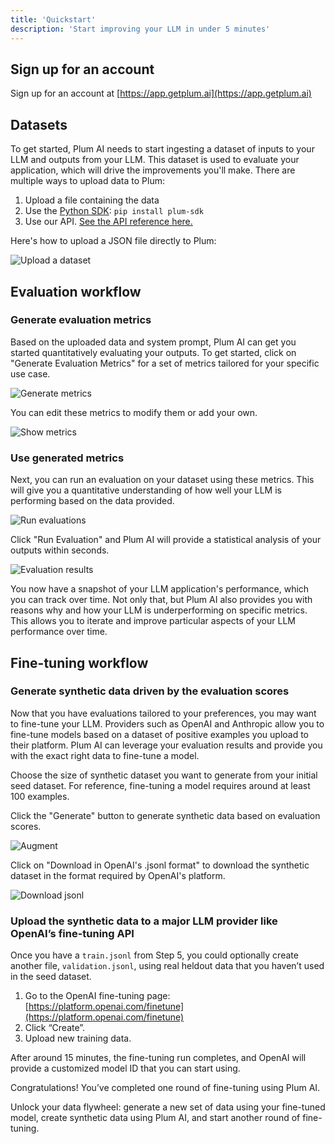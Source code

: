 ```yaml
---
title: 'Quickstart'
description: 'Start improving your LLM in under 5 minutes'
---
```


## Sign up for an account

Sign up for an account at [https://app.getplum.ai](https://app.getplum.ai)

## Datasets

To get started, Plum AI needs to start ingesting a dataset of inputs to your LLM and outputs from your LLM.
This dataset is used to evaluate your application, which will drive the improvements you'll make.
There are multiple ways to upload data to Plum:

1. Upload a file containing the data
2. Use the [Python SDK](https://github.com/getplumai/plum_sdk/): `pip install plum-sdk`
3. Use our API. [See the API reference here.](/api-reference)

Here's how to upload a JSON file directly to Plum:

![Upload a dataset](/images/quickstart/00_upload.png)

## Evaluation workflow

### Generate evaluation metrics

Based on the uploaded data and system prompt, Plum AI can get you started quantitatively evaluating your outputs.
To get started, click on "Generate Evaluation Metrics" for a set of metrics tailored for your specific use case.

![Generate metrics](/images/quickstart/03_generate_metrics.png)

You can edit these metrics to modify them or add your own.

![Show metrics](/images/quickstart/04_show_metrics.png)

### Use generated metrics

Next, you can run an evaluation on your dataset using these metrics.
This will give you a quantitative understanding of how well your LLM is performing based on the data provided.

![Run evaluations](/images/quickstart/05_run_evals.png)

Click "Run Evaluation" and Plum AI will provide a statistical analysis of your outputs within seconds.

![Evaluation results](/images/quickstart/06_eval_results.png)

You now have a snapshot of your LLM application's performance, which you can track over time.
Not only that, but Plum AI also provides you with reasons why and how your LLM is underperforming on specific metrics.
This allows you to iterate and improve particular aspects of your LLM performance over time.

## Fine-tuning workflow

### Generate synthetic data driven by the evaluation scores

Now that you have evaluations tailored to your preferences, you may want to fine-tune your LLM.
Providers such as OpenAI and Anthropic allow you to fine-tune models based on a dataset of positive examples you upload to their platform.
Plum AI can leverage your evaluation results and provide you with the exact right data to fine-tune a model.

Choose the size of synthetic dataset you want to generate from your initial seed dataset.
For reference, fine-tuning a model requires around at least 100 examples.

Click the "Generate" button to generate synthetic data based on evaluation scores.

![Augment](/images/quickstart/08_augment.png)

Click on "Download in OpenAI's .jsonl format" to download the synthetic dataset in the format required by OpenAI's platform.

![Download jsonl](/images/quickstart/09_download_jsonl.png)

### Upload the synthetic data to a major LLM provider like OpenAI’s fine-tuning API

Once you have a `train.jsonl` from Step 5, you could optionally create another file, `validation.jsonl`, using real heldout data that you haven’t used in the seed dataset.

1. Go to the OpenAI fine-tuning page: [https://platform.openai.com/finetune](https://platform.openai.com/finetune)
2. Click “Create”.
3. Upload new training data.

After around 15 minutes, the fine-tuning run completes, and OpenAI will provide a customized model ID that you can start using.

Congratulations! You’ve completed one round of fine-tuning using Plum AI.

Unlock your data flywheel: generate a new set of data using your fine-tuned model, create synthetic data using Plum AI, and start another round of fine-tuning.
